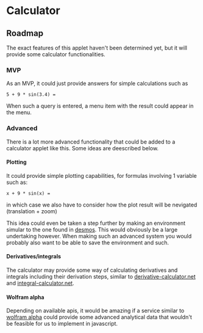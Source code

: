 # Calculator

<StatusNotice />

## Roadmap

The exact features of this applet haven't been determined yet, but it will provide some calculator functionalities.

### MVP

As an MVP, it could just provide answers for simple calculations such as

```
5 + 9 * sin(3.4) =
```

When such a query is entered, a menu item with the result could appear in the menu.

### Advanced

There is a lot more advanced functionality that could be added to a calculator applet like this. Some ideas are deescribed below.

#### Plotting

It could provide simple plotting capabilities, for formulas involving 1 variable such as:

```
x + 9 * sin(x) =
```

in which case we also have to consider how the plot result will be nevigated (translation + zoom)

This idea could even be taken a step further by making an environment simular to the one found in [desmos](https://www.desmos.com/calculator). This would obviously be a large undertaking however. When making such an advanced system you would probably also want to be able to save the environment and such.

#### Derivatives/integrals

The calculator may provide some way of calculating derivatives and integrals including their derivation steps, similar to [derivative-calculator.net](https://www.derivative-calculator.net/) and [integral-calculator.net](https://www.integral-calculator.net/).

#### Wolfram alpha

Depending on available apis, it would be amazing if a service similar to [wolfram alpha](#https://www.wolframalpha.com/) could provide some advanced analytical data that wouldn't be feasible for us to implement in javascript.
